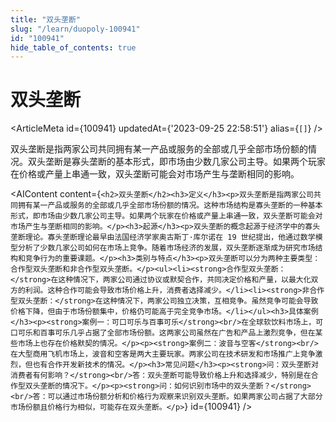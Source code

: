 ```yaml
---
title: "双头垄断"
slug: "/learn/duopoly-100941"
id: "100941"
hide_table_of_contents: true
---
```



# 双头垄断

<ArticleMeta id={100941} updatedAt={'2023-09-25 22:58:51'} alias={`[]`} />
<div className='border-solid border-b border-t-0 my-4 border-[var(--ifm-color-gray-300)]' />

双头垄断是指两家公司共同拥有某一产品或服务的全部或几乎全部市场份额的情况。双头垄断是寡头垄断的基本形式，即市场由少数几家公司主导。如果两个玩家在价格或产量上串通一致，双头垄断可能会对市场产生与垄断相同的影响。

<AIContent content={`<h2>双头垄断</h2><h3>定义</h3><p>双头垄断是指两家公司共同拥有某一产品或服务的全部或几乎全部市场份额的情况。这种市场结构是寡头垄断的一种基本形式，即市场由少数几家公司主导。如果两个玩家在价格或产量上串通一致，双头垄断可能会对市场产生与垄断相同的影响。</p><h3>起源</h3><p>双头垄断的概念起源于经济学中的寡头垄断理论。寡头垄断理论最早由法国经济学家奥古斯丁·库尔诺在 19 世纪提出，他通过数学模型分析了少数几家公司如何在市场上竞争。随着市场经济的发展，双头垄断逐渐成为研究市场结构和竞争行为的重要课题。</p><h3>类别与特点</h3><p>双头垄断可以分为两种主要类型：合作型双头垄断和非合作型双头垄断。</p><ul><li><strong>合作型双头垄断：</strong>在这种情况下，两家公司通过协议或默契合作，共同决定价格和产量，以最大化双方的利润。这种合作可能会导致市场价格上升，消费者选择减少。</li><li><strong>非合作型双头垄断：</strong>在这种情况下，两家公司独立决策，互相竞争。虽然竞争可能会导致价格下降，但由于市场份额集中，价格仍可能高于完全竞争市场。</li></ul><h3>具体案例</h3><p><strong>案例一：可口可乐与百事可乐</strong><br/>在全球软饮料市场上，可口可乐和百事可乐几乎占据了全部市场份额。这两家公司虽然在广告和产品上激烈竞争，但在某些市场上也存在价格默契的情况。</p><p><strong>案例二：波音与空客</strong><br/>在大型商用飞机市场上，波音和空客是两大主要玩家。两家公司在技术研发和市场推广上竞争激烈，但也有合作开发新技术的情况。</p><h3>常见问题</h3><p><strong>问：双头垄断对消费者有何影响？</strong><br/>答：双头垄断可能导致价格上升和选择减少，特别是在合作型双头垄断的情况下。</p><p><strong>问：如何识别市场中的双头垄断？</strong><br/>答：可以通过市场份额分析和价格行为观察来识别双头垄断。如果两家公司占据了大部分市场份额且价格行为相似，可能存在双头垄断。</p>`} id={100941} />
